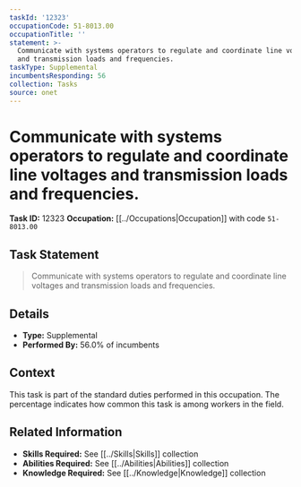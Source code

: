 ```yaml
---
taskId: '12323'
occupationCode: 51-8013.00
occupationTitle: ''
statement: >-
  Communicate with systems operators to regulate and coordinate line voltages
  and transmission loads and frequencies.
taskType: Supplemental
incumbentsResponding: 56
collection: Tasks
source: onet
---
```

# Communicate with systems operators to regulate and coordinate line voltages and transmission loads and frequencies.

**Task ID:** 12323
**Occupation:** [[../Occupations|Occupation]] with code `51-8013.00`

## Task Statement

> Communicate with systems operators to regulate and coordinate line voltages and transmission loads and frequencies.

## Details

- **Type:** Supplemental
- **Performed By:** 56.0% of incumbents

## Context

This task is part of the standard duties performed in this occupation. The percentage indicates how common this task is among workers in the field.

## Related Information

- **Skills Required:** See [[../Skills|Skills]] collection
- **Abilities Required:** See [[../Abilities|Abilities]] collection
- **Knowledge Required:** See [[../Knowledge|Knowledge]] collection
